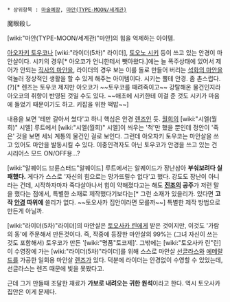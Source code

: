  * 상위항목 : [[마술예장]], [[마안(TYPE-MOON/세계관)]]

魔眼殺し

[wiki:"마안(TYPE-MOON/세계관)"마안]의 힘을 억제하는 아이템.

[[아오자키 토우코]]나 [wiki:"라이더(5차)" 라이더], [[토오노 시키]] 등이 쓰고 있는 안경이 마안살이다. 시키의 경우[* 아오코가 언니한테서 뺏아왔다.]에는 늘 폭주상태에 있어서 제어가 안되는 [[직사의 마안]]을, 라이더의 경우 보는 이를 돌로 만들어 버리는 [[석화의 마안]]을 억눌러 정상적인 생활을 할 수 있게 해주는 아이템이다. 시키는 뿔테 안경. 좀 촌스럽다.(?)[* 렌즈는 토우코 제지만 아오코가 ~~토우코를 때려죽이고~~ 강탈해온 물건인지라 아오코의 취향이 반영된 것일 수도 있다. ~~애초에 시키한테 이걸 준 것도 시키가 마음에 들었기 때문이기도 하고. 키잡을 위한 떡밥~~]

내용을 보면 '테만 갈아서 썼다'고 하니 핵심은 안경 [[렌즈]]인 듯. [[월희]]의 [wiki:"시엘(월희)" 시엘] 루트에서 [wiki:"시엘(월희)" 시엘]이 씌우는 '척'만 했을 뿐인데 정안이 '죽은' 것을 보면 세뇌 계통의 물건인 걸로 보인다. 그런데 아오자키 토우코는 마안살을 쓰고 있어도 마안을 발동시킬 수 있다. 이중인격자도 아닌 토우코가 안경을 쓰고 있는 건 시리어스 모드 ON/OFF용...?

[wiki:"알퀘이드 브륜스터드"알퀘이드] 루트에서는 알퀘이드가 장난삼아 '''부숴보려다 실패했다.''' 게다가 스스로 '자신의 힘으로는 망가뜨릴수 없다'고 했다. 강도도 장난이 아니라는 건데, 시작하자마자 죽다살아나서 힘이 약해졌다고는 해도 '''[[진조]]의 공주'''가 저런 말을 했다는 점에서, 특별한 소재로 제작했다기보다는[* 그런 소재가 있을리가. 있다면 '''고작 [[안경]] 따위에''' 쓸리가 없다. ~~토오사카 집안이라면 모를까~~] 특별한 제작 방법으로 만든게 아닐까. 

[wiki:"라이더(5차)"라이더]의 마안살은 [[토오사카 린]]에게 받은 것이지만, 이것도 '가람의 동'에 주문해서 만든것이다. 즉, 작중에 등장한 마안살의 99%는 (그녀 자신이 쓰는 것도 포함해서) 토우코가 만든 '[wiki:"명품"토코제]'. 그밖에는 [wiki:"토오사카 린"린]이 수영장에 가는 [wiki:"라이더(5차)"라이더]를 위해 스스로 마안살 [[선글라스]]와 [[에메랄드]]를 가공한 일회용 마안살 [[렌즈]]가 있다. 덕분에 라이더는 안경없이 수영할 수 있었는데, 선글라스는 렌즈 때문에 빛을 못봤다고. 

근데 그거 만들때 조달한 재료가 '''가보로 내려오는 귀한 원석'''이라고 한다. 역시 토오사카 집안은 이게 문제다.
